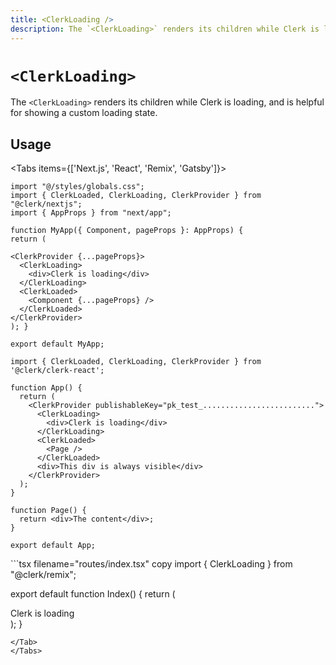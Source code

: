 ```yaml
---
title: <ClerkLoading />
description: The `<ClerkLoading>` renders its children while Clerk is loading, and is helpful for showing a custom loading state.
---
```



# `<ClerkLoading>`

The `<ClerkLoading>` renders its children while Clerk is loading, and is helpful for showing a custom loading state.

## Usage

<Tabs items={['Next.js', 'React', 'Remix', 'Gatsby']}>
<Tab>
```tsx copy filename="pages/_app.tsx"
import "@/styles/globals.css";
import { ClerkLoaded, ClerkLoading, ClerkProvider } from "@clerk/nextjs";
import { AppProps } from "next/app";

function MyApp({ Component, pageProps }: AppProps) {
return (

<ClerkProvider {...pageProps}>
  <ClerkLoading>
    <div>Clerk is loading</div>
  </ClerkLoading>
  <ClerkLoaded>
    <Component {...pageProps} />
  </ClerkLoaded>
</ClerkProvider>
); }

export default MyApp;
```
</Tab>
<Tab>

```tsx copy filename="app.tsx"
import { ClerkLoaded, ClerkLoading, ClerkProvider } from '@clerk/clerk-react';

function App() {
  return (
    <ClerkProvider publishableKey="pk_test_.........................">
      <ClerkLoading>
        <div>Clerk is loading</div>
      </ClerkLoading>
      <ClerkLoaded>
        <Page />
      </ClerkLoaded>
      <div>This div is always visible</div>
    </ClerkProvider>
  );
}

function Page() {
  return <div>The content</div>;
}

export default App;
```

</Tab>
<Tab>
```tsx filename="routes/index.tsx" copy
import {
  ClerkLoading
} from "@clerk/remix";

export default function Index() {
  return (
    <div>
      <ClerkLoading>
        <div>Clerk is loading</div>
      </ClerkLoading>
    </div>
  );
}
```
</Tab>
</Tabs>
